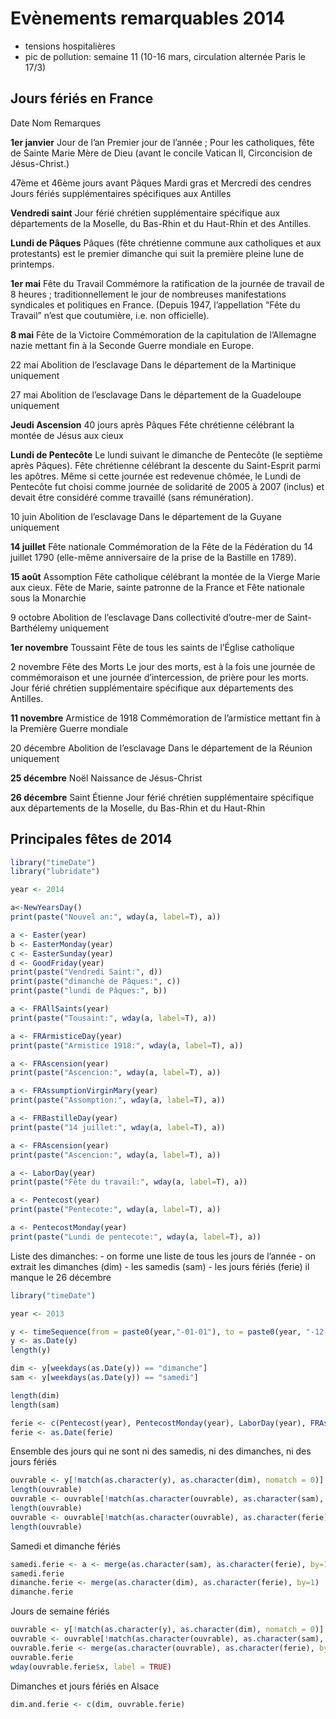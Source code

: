 Evènements remarquables 2014
========================================================

- tensions hospitalières
- pic de pollution: semaine 11 (10-16 mars, circulation alternée Paris le 17/3)

Jours fériés en France
----------------------

Date   Nom 	Remarques

__1er janvier__ 	Jour de l’an 	Premier jour de l’année ; Pour les catholiques, fête de Sainte Marie Mère de Dieu (avant le concile Vatican II, Circoncision de Jésus-Christ.)

47ème et 46ème jours avant Pâques 	Mardi gras et Mercredi des cendres 	Jours fériés supplémentaires spécifiques aux Antilles

__Vendredi saint__ 	Jour férié chrétien supplémentaire spécifique aux départements de la Moselle, du Bas-Rhin et du Haut-Rhin et des Antilles.

__Lundi de Pâques__ 	Pâques (fête chrétienne commune aux catholiques et aux protestants) est le premier dimanche qui suit la première pleine lune de printemps.

__1er mai__ 	Fête du Travail 	Commémore la ratification de la journée de travail de 8 heures ; traditionnellement le jour de nombreuses manifestations syndicales et politiques en France. (Depuis 1947, l’appellation "Fête du Travail" n’est que coutumière, i.e. non officielle).

__8 mai__ 	Fête de la Victoire 	Commémoration de la capitulation de l'Allemagne nazie mettant fin à la Seconde Guerre mondiale en Europe.

22 mai 	Abolition de l’esclavage 	Dans le département de la Martinique uniquement

27 mai 	Abolition de l’esclavage 	Dans le département de la Guadeloupe uniquement

__Jeudi Ascension__ 40 jours après Pâques 	Fête chrétienne célébrant la montée de Jésus aux cieux

__Lundi de Pentecôte__ Le lundi suivant le dimanche de Pentecôte (le septième après Pâques). 	Fête chrétienne célébrant la descente du Saint-Esprit parmi les apôtres. Même si cette journée est redevenue chômée, le Lundi de Pentecôte fut choisi comme journée de solidarité de 2005 à 2007 (inclus) et devait être considéré comme travaillé (sans rémunération).

10 juin 	Abolition de l’esclavage 	Dans le département de la Guyane uniquement

__14 juillet__ 	Fête nationale 	Commémoration de la Fête de la Fédération du 14 juillet 1790 (elle-même anniversaire de la prise de la Bastille en 1789).

__15 août__ 	Assomption 	Fête catholique célébrant la montée de la Vierge Marie aux cieux. Fête de Marie, sainte patronne de la France et Fête nationale sous la Monarchie

9 octobre 	Abolition de l’esclavage 	Dans collectivité d'outre-mer de Saint-Barthélemy uniquement

__1er novembre__ 	Toussaint 	Fête de tous les saints de l’Église catholique

2 novembre 	Fête des Morts 	Le jour des morts, est à la fois une journée de commémoraison et une journée d'intercession, de prière pour les morts. Jour férié chrétien supplémentaire spécifique aux départements des Antilles.

__11 novembre__ 	Armistice de 1918 	Commémoration de l’armistice mettant fin à la Première Guerre mondiale

20 décembre 	Abolition de l’esclavage 	Dans le département de la Réunion uniquement

__25 décembre__ 	Noël 	Naissance de Jésus-Christ

__26 décembre__ 	Saint Étienne 	Jour férié chrétien supplémentaire spécifique aux départements de la Moselle, du Bas-Rhin et du Haut-Rhin

Principales fêtes de 2014
-------------------------

```r

library("timeDate")
library("lubridate")

year <- 2014

a<-NewYearsDay()
print(paste("Nouvel an:", wday(a, label=T), a))

a <- Easter(year)
b <- EasterMonday(year)
c <- EasterSunday(year)
d <- GoodFriday(year)
print(paste("Vendredi Saint:", d))
print(paste("dimanche de Pâques:", c))
print(paste("lundi de Pâques:", b))

a <- FRAllSaints(year)
print(paste("Tousaint:", wday(a, label=T), a))

a <- FRArmisticeDay(year)
print(paste("Armistice 1918:", wday(a, label=T), a))

a <- FRAscension(year)
print(paste("Ascencion:", wday(a, label=T), a))

a <- FRAssumptionVirginMary(year)
print(paste("Assomption:", wday(a, label=T), a))

a <- FRBastilleDay(year)
print(paste("14 juillet:", wday(a, label=T), a))

a <- FRAscension(year)
print(paste("Ascencion:", wday(a, label=T), a))

a <- LaborDay(year)
print(paste("Fête du travail:", wday(a, label=T), a))

a <- Pentecost(year)
print(paste("Pentecote:", wday(a, label=T), a))

a <- PentecostMonday(year)
print(paste("Lundi de pentecote:", wday(a, label=T), a))
```

Liste des dimanches:
- on forme une liste de tous les jours de l'année
- on extrait les dimanches (dim)
- les samedis (sam)
- les jours fériés (ferie) il manque le 26 décembre

```r
library("timeDate")

year <- 2013

y <- timeSequence(from = paste0(year,"-01-01"), to = paste0(year, "-12-31"), by = "day")
y <- as.Date(y)
length(y)

dim <- y[weekdays(as.Date(y)) == "dimanche"]
sam <- y[weekdays(as.Date(y)) == "samedi"]

length(dim)
length(sam)

ferie <- c(Pentecost(year), PentecostMonday(year), LaborDay(year), FRAscension(year), FRBastilleDay(year), FRAssumptionVirginMary(year), FRAscension(year), FRArmisticeDay(year),  FRAllSaints(year), GoodFriday(year), EasterMonday(year), NewYearsDay(year), ChristmasDay(year))
ferie <- as.Date(ferie)

```
Ensemble des jours qui ne sont ni des samedis, ni des dimanches, ni des jours fériés
```r
ouvrable <- y[!match(as.character(y), as.character(dim), nomatch = 0)]
length(ouvrable)
ouvrable <- ouvrable[!match(as.character(ouvrable), as.character(sam), nomatch = 0)]
length(ouvrable)
ouvrable <- ouvrable[!match(as.character(ouvrable), as.character(ferie), nomatch = 0)]
length(ouvrable)
```
Samedi et dimanche fériés
```r
samedi.ferie <- a <- merge(as.character(sam), as.character(ferie), by=1)
samedi.ferie
dimanche.ferie <- merge(as.character(dim), as.character(ferie), by=1)
dimanche.ferie
```

Jours de semaine fériés
```r
ouvrable <- y[!match(as.character(y), as.character(dim), nomatch = 0)]
ouvrable <- ouvrable[!match(as.character(ouvrable), as.character(sam), nomatch = 0)]
ouvrable.ferie <- merge(as.character(ouvrable), as.character(ferie), by=1)
ouvrable.ferie
wday(ouvrable.ferie$x, label = TRUE)
```
Dimanches et jours fériés en Alsace
```r
dim.and.ferie <- c(dim, ouvrable.ferie)

```

